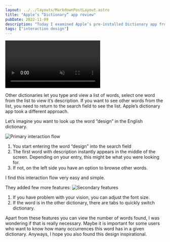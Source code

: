 ```yaml
---
layout: ../../layouts/MarkdownPostLayout.astro
title: "Apple’s “Dictionary” app review"
pubDate: 2022-11-09
description: "Today I examined Apple’s pre-installed Dictionary app from the interaction design point of view. It is a simple app and you might think, it cannot teach you anything new, but it demonstrates a simpler way to help users find what they are looking for."
tags: ["interaction design"]
---
```


<video controls muted autoplay aria-hidden="true">
  <source src="/images/posts/dictionary-app-intro.mp4" type="video/mp4" />
  <p>
    Your browser doesn't support HTML video. Here is a<a href="myVideo.mp4">link to the video</a> instead.
  </p>
</video>

Other dictionaries let you type and view a list of words, select one word from the list to view it’s description. If you want to see other words from the list, you need to return to the search field to see the list. Apple’s dictionary app took a different approach.

Let’s imagine you want to look up the word “design” in the English dictionary.

![Primary interaction flow](/images/posts/dictionary-primary-flow.webp)

1. You start entering the word “design” into the search field
2. The first word with description instantly appears in the middle of the screen. Depending on your entry, this might be what you were looking for.
3. If not, on the left side you have an option to browse other words.

I find this interaction flow very easy and simple.

They added few more features:
![Secondary features](/images/posts/dictionary-secondary-flow.webp)

1. If you have problem with your vision, you can adjust the font size.
2. If the word is in the other dictionary, there are tabs to quickly switch dictionary.

Apart from these features you can view the number of words found, I was wondering if that is really necessary. Maybe it is important for some users who want to know how many occurrences this word has in a given dictionary. Anyways, I hope you also found this design inspirational.
